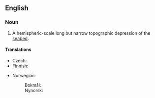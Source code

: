 ==English==
{{wikipedia}}

===Noun===
{{en-noun|es}}

# {{lb|en|geology|oceanography}} A hemispheric-scale long but narrow topographic depression of the [[seabed]].

====Translations====
{{trans-top|depression of the sea floor}}
* Czech: {{t|cs|podmořský příkop|m}}
* Finnish: {{t|fi|syvänmeren hauta}}
{{trans-mid}}
* Norwegian: 
*: Bokmål: {{t|nb|dyphavsgrop|m|f}}
*: Nynorsk: {{t|nn|djuphavsgrop|f}}
{{trans-bottom}}